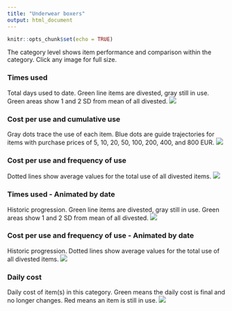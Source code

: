 ```yaml
---
title: "Underwear boxers"
output: html_document
---
```


```r
knitr::opts_chunk$set(echo = TRUE)

```

The category level shows item performance and comparison within the category. Click any image for full size.

### Times used
Total days used to date. Green line items are divested, gray still in use. Green areas show 1 and 2 SD from mean of all divested.
[![](https://www.dropbox.com/s/68s92sq99g89kmg/Category-Underwear_boxers-Times_used.png?raw=1)](https://www.dropbox.com/s/68s92sq99g89kmg/Category-Underwear_boxers-Times_used.png?raw=1)

### Cost per use and cumulative use
Gray dots trace the use of each item. Blue dots are guide trajectories for items with purchase prices of 5, 10, 20, 50, 100, 200, 400, and 800 EUR.
[![](https://www.dropbox.com/s/dspynhmoxid16n3/Category-Underwear_boxers-Cost_and_Cumulative_use.png?raw=1)](https://www.dropbox.com/s/dspynhmoxid16n3/Category-Underwear_boxers-Cost_and_Cumulative_use.png?raw=1)

### Cost per use and frequency of use
Dotted lines show average values for the total use of all divested items.
[![](https://www.dropbox.com/s/jbw6fca8dqvtbw0/Category-Underwear_boxers.png?raw=1)](https://www.dropbox.com/s/jbw6fca8dqvtbw0/Category-Underwear_boxers.png?raw=1)

### Times used - Animated by date
Historic progression. Green line items are divested, gray still in use. Green areas show 1 and 2 SD from mean of all divested. 
![](https://www.dropbox.com/s/t0891j244ggve81/Category-Underwear_boxers-Times_used-animation.gif?raw=1)

### Cost per use and frequency of use - Animated by date
Historic progression. Dotted lines show average values for the total use of all divested items.
![](https://www.dropbox.com/s/8om9aj5vomdes2p/Category-Underwear_boxers-animation.gif?raw=1)

### Daily cost
Daily cost of item(s) in this category. Green means the daily cost is final and no longer changes. Red means an item is still in use.
[![](https://www.dropbox.com/s/hq6mhmxfm781mwf/Category-Underwear_boxers-Daily_cost.png?raw=1)](https://www.dropbox.com/s/hq6mhmxfm781mwf/Category-Underwear_boxers-Daily_cost.png?raw=1)
